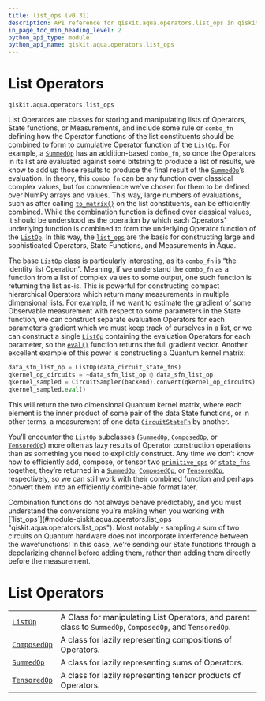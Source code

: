 ```yaml
---
title: list_ops (v0.31)
description: API reference for qiskit.aqua.operators.list_ops in qiskit v0.31
in_page_toc_min_heading_level: 2
python_api_type: module
python_api_name: qiskit.aqua.operators.list_ops
---
```


<span id="module-qiskit.aqua.operators.list_ops" />

<span id="qiskit-aqua-operators-list-ops" />

<span id="list-operators-qiskit-aqua-operators-list-ops" />

# List Operators

`qiskit.aqua.operators.list_ops`

List Operators are classes for storing and manipulating lists of Operators, State functions, or Measurements, and include some rule or `combo_fn` defining how the Operator functions of the list constituents should be combined to form to cumulative Operator function of the [`ListOp`](qiskit.aqua.operators.list_ops.ListOp "qiskit.aqua.operators.list_ops.ListOp"). For example, a [`SummedOp`](qiskit.aqua.operators.list_ops.SummedOp "qiskit.aqua.operators.list_ops.SummedOp") has an addition-based `combo_fn`, so once the Operators in its list are evaluated against some bitstring to produce a list of results, we know to add up those results to produce the final result of the [`SummedOp`](qiskit.aqua.operators.list_ops.SummedOp "qiskit.aqua.operators.list_ops.SummedOp")’s evaluation. In theory, this `combo_fn` can be any function over classical complex values, but for convenience we’ve chosen for them to be defined over NumPy arrays and values. This way, large numbers of evaluations, such as after calling [`to_matrix()`](qiskit.aqua.operators.list_ops.ListOp#to_matrix "qiskit.aqua.operators.list_ops.ListOp.to_matrix") on the list constituents, can be efficiently combined. While the combination function is defined over classical values, it should be understood as the operation by which each Operators’ underlying function is combined to form the underlying Operator function of the [`ListOp`](qiskit.aqua.operators.list_ops.ListOp "qiskit.aqua.operators.list_ops.ListOp"). In this way, the [`list_ops`](#module-qiskit.aqua.operators.list_ops "qiskit.aqua.operators.list_ops") are the basis for constructing large and sophisticated Operators, State Functions, and Measurements in Aqua.

The base [`ListOp`](qiskit.aqua.operators.list_ops.ListOp "qiskit.aqua.operators.list_ops.ListOp") class is particularly interesting, as its `combo_fn` is “the identity list Operation”. Meaning, if we understand the `combo_fn` as a function from a list of complex values to some output, one such function is returning the list as-is. This is powerful for constructing compact hierarchical Operators which return many measurements in multiple dimensional lists. For example, if we want to estimate the gradient of some Observable measurement with respect to some parameters in the State function, we can construct separate evaluation Operators for each parameter’s gradient which we must keep track of ourselves in a list, or we can construct a single [`ListOp`](qiskit.aqua.operators.list_ops.ListOp "qiskit.aqua.operators.list_ops.ListOp") containing the evaluation Operators for each parameter, so the [`eval()`](qiskit.aqua.operators.list_ops.ListOp#eval "qiskit.aqua.operators.list_ops.ListOp.eval") function returns the full gradient vector. Another excellent example of this power is constructing a Quantum kernel matrix:

```python
data_sfn_list_op = ListOp(data_circuit_state_fns)
qkernel_op_circuits = ~data_sfn_list_op @ data_sfn_list_op
qkernel_sampled = CircuitSampler(backend).convert(qkernel_op_circuits)
qkernel_sampled.eval()
```

This will return the two dimensional Quantum kernel matrix, where each element is the inner product of some pair of the data State functions, or in other terms, a measurement of one data [`CircuitStateFn`](qiskit.aqua.operators.state_fns.CircuitStateFn "qiskit.aqua.operators.state_fns.CircuitStateFn") by another.

You’ll encounter the [`ListOp`](qiskit.aqua.operators.list_ops.ListOp "qiskit.aqua.operators.list_ops.ListOp") subclasses ([`SummedOp`](qiskit.aqua.operators.list_ops.SummedOp "qiskit.aqua.operators.list_ops.SummedOp"), [`ComposedOp`](qiskit.aqua.operators.list_ops.ComposedOp "qiskit.aqua.operators.list_ops.ComposedOp"), or [`TensoredOp`](qiskit.aqua.operators.list_ops.TensoredOp "qiskit.aqua.operators.list_ops.TensoredOp")) more often as lazy results of Operator construction operations than as something you need to explicitly construct. Any time we don’t know how to efficiently add, compose, or tensor two [`primitive_ops`](qiskit.aqua.operators.primitive_ops#module-qiskit.aqua.operators.primitive_ops "qiskit.aqua.operators.primitive_ops") or [`state_fns`](qiskit.aqua.operators.state_fns#module-qiskit.aqua.operators.state_fns "qiskit.aqua.operators.state_fns") together, they’re returned in a [`SummedOp`](qiskit.aqua.operators.list_ops.SummedOp "qiskit.aqua.operators.list_ops.SummedOp"), [`ComposedOp`](qiskit.aqua.operators.list_ops.ComposedOp "qiskit.aqua.operators.list_ops.ComposedOp"), or [`TensoredOp`](qiskit.aqua.operators.list_ops.TensoredOp "qiskit.aqua.operators.list_ops.TensoredOp"), respectively, so we can still work with their combined function and perhaps convert them into an efficiently combine-able format later.

<Admonition title="Note" type="note">
  Combination functions do not always behave predictably, and you must understand the conversions you’re making when you working with [`list_ops`](#module-qiskit.aqua.operators.list_ops "qiskit.aqua.operators.list_ops"). Most notably - sampling a sum of two circuits on Quantum hardware does not incorporate interference between the wavefunctions! In this case, we’re sending our State functions through a depolarizing channel before adding them, rather than adding them directly before the measurement.
</Admonition>

# List Operators

|                                                                                                       |                                                                                                          |
| ----------------------------------------------------------------------------------------------------- | -------------------------------------------------------------------------------------------------------- |
| [`ListOp`](qiskit.aqua.operators.list_ops.ListOp "qiskit.aqua.operators.list_ops.ListOp")             | A Class for manipulating List Operators, and parent class to `SummedOp`, `ComposedOp`, and `TensoredOp`. |
| [`ComposedOp`](qiskit.aqua.operators.list_ops.ComposedOp "qiskit.aqua.operators.list_ops.ComposedOp") | A class for lazily representing compositions of Operators.                                               |
| [`SummedOp`](qiskit.aqua.operators.list_ops.SummedOp "qiskit.aqua.operators.list_ops.SummedOp")       | A class for lazily representing sums of Operators.                                                       |
| [`TensoredOp`](qiskit.aqua.operators.list_ops.TensoredOp "qiskit.aqua.operators.list_ops.TensoredOp") | A class for lazily representing tensor products of Operators.                                            |

